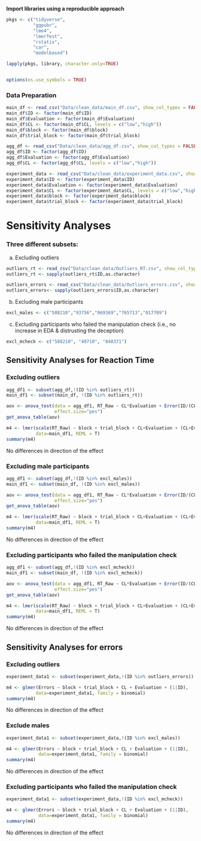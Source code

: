 **Import libraries using a reproducible approach**

```r
pkgs <- c("tidyverse",
          "ggpubr",
          "lme4",
          "lmerTest",
          "rstatix",
          "car",
          "modelbased")

lapply(pkgs, library, character.only=TRUE)


options(es.use_symbols = TRUE)
```

### Data Preparation

```r
main_df <- read_csv("Data/clean_data/main_df.csv", show_col_types = FALSE)
main_df$ID <- factor(main_df$ID)
main_df$Evaluation <- factor(main_df$Evaluation)
main_df$CL <- factor(main_df$CL, levels = c("low","high"))
main_df$block <- factor(main_df$block)
main_df$trial_block <- factor(main_df$trial_block)

agg_df <- read_csv("Data/clean_data/agg_df.csv", show_col_types = FALSE)
agg_df$ID <- factor(agg_df$ID)
agg_df$Evaluation <- factor(agg_df$Evaluation)
agg_df$CL <- factor(agg_df$CL, levels = c("low","high"))

experiment_data <- read_csv("Data/clean_data/experiment_data.csv", show_col_types = FALSE)
experiment_data$ID <- factor(experiment_data$ID)
experiment_data$Evaluation <- factor(experiment_data$Evaluation)
experiment_data$CL <- factor(experiment_data$CL, levels = c("low","high"))
experiment_data$block <- factor(experiment_data$block)
experiment_data$trial_block <- factor(experiment_data$trial_block)
```

# Sensitivity Analyses

### Three different subsets:

a)  Excluding outliers

```r
outliers_rt <- read_csv("Data/clean_data/Outliers_RT.csv", show_col_types = FALSE)
outliers_rt <- sapply(outliers_rt$ID,as.character)

outliers_errors <- read_csv("Data/clean_data/Outliers_errors.csv", show_col_types = FALSE)
outliers_errors<- sapply(outliers_errors$ID,as.character)
```

b)  Excluding male participants

```r
excl_males <- c("588210","93756","069369","765713","017709")
```

c)  Excluding participants who failed the manipulation check (i.e., no increase in EDA & distrusting the deception)

```r
excl_mcheck <- c("588210", "40710", "848371")
```

## Sensitivity Analyses for Reaction Time

### Excluding outliers

```r
agg_df1 <- subset(agg_df,!(ID %in% outliers_rt))
main_df1 <- subset(main_df, !(ID %in% outliers_rt))

aov <- anova_test(data = agg_df1, RT_Raw ~ CL*Evaluation + Error(ID/(CL+Evaluation)), type =3,
                  effect.size="pes")
get_anova_table(aov)

m4 <- lmer(scale(RT_Raw) ~ block + trial_block + CL+Evaluation + (CL+Evaluation|ID),
           data=main_df1, REML = T)
summary(m4)
```

No differences in direction of the effect

### Excluding male participants

```r
agg_df1 <- subset(agg_df,!(ID %in% excl_males))
main_df1 <- subset(main_df, !(ID %in% excl_males))

aov <- anova_test(data = agg_df1, RT_Raw ~ CL*Evaluation + Error(ID/(CL+Evaluation)), type =3,
                  effect.size="pes")
get_anova_table(aov)

m4 <- lmer(scale(RT_Raw) ~ block + trial_block + CL+Evaluation + (CL+Evaluation|ID),
           data=main_df1, REML = T)
summary(m4)
```

No differences in direction of the effect

### Excluding participants who failed the manipulation check

```r
agg_df1 <- subset(agg_df,!(ID %in% excl_mcheck))
main_df1 <- subset(main_df, !(ID %in% excl_mcheck))

aov <- anova_test(data = agg_df1, RT_Raw ~ CL*Evaluation + Error(ID/(CL+Evaluation)), type =3,
                  effect.size="pes")
get_anova_table(aov)

m4 <- lmer(scale(RT_Raw) ~ block + trial_block + CL+Evaluation + (CL+Evaluation|ID),
           data=main_df1, REML = T)
summary(m4)
```

No differences in direction of the effect

## Sensitivity Analyses for errors

### Excluding outliers

```r
experiment_data1 <- subset(experiment_data,!(ID %in% outliers_errors))

m4 <- glmer(Errors ~ block + trial_block + CL + Evaluation + (1|ID),
           data=experiment_data1, family = binomial)
summary(m4)
```

No differences in direction of the effect

### Exclude males

```r
experiment_data1 <- subset(experiment_data,!(ID %in% excl_males))

m4 <- glmer(Errors ~ block + trial_block + CL + Evaluation + (1|ID),
            data=experiment_data1, family = binomial)
summary(m4)
```

No differences in direction of the effect

### Excluding participants who failed the manipulation check

```r
experiment_data1 <- subset(experiment_data,!(ID %in% excl_mcheck))

m4 <- glmer(Errors ~ block + trial_block + CL + Evaluation + (1|ID),
            data=experiment_data1, family = binomial)
summary(m4)
```

No differences in direction of the effect
